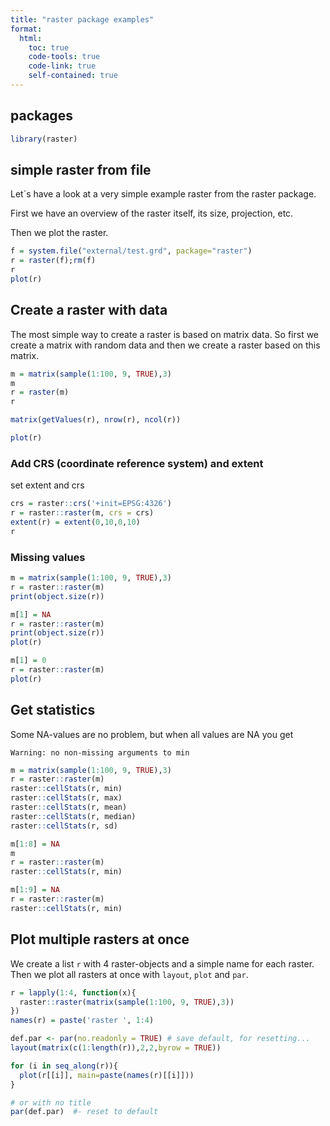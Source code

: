 ```yaml
---
title: "raster package examples"
format:
  html:
    toc: true
    code-tools: true
    code-link: true
    self-contained: true
---
```


## packages

```r
library(raster)
```

## simple raster from file

Let\`s have a look at a very simple example raster from the raster package.

First we have an overview of the raster itself, its size, projection, etc.

Then we plot the raster.

```r
f = system.file("external/test.grd", package="raster")
r = raster(f);rm(f)
r
plot(r)
```

## Create a raster with data

The most simple way to create a raster is based on matrix data. So first we create a matrix with random data and then we create a raster based on this matrix.

```r
m = matrix(sample(1:100, 9, TRUE),3)
m
r = raster(m)
r

matrix(getValues(r), nrow(r), ncol(r))

plot(r)
```

### Add CRS (coordinate reference system) and extent

set extent and crs

```r
crs = raster::crs('+init=EPSG:4326')
r = raster::raster(m, crs = crs)
extent(r) = extent(0,10,0,10)
r
```

### Missing values

```r
m = matrix(sample(1:100, 9, TRUE),3)
r = raster::raster(m)
print(object.size(r))

m[1] = NA
r = raster::raster(m)
print(object.size(r))
plot(r)

m[1] = 0
r = raster::raster(m)
plot(r)
```

## Get statistics

Some NA-values are no problem, but when all values are NA you get

`Warning: no non-missing arguments to min`

```r

m = matrix(sample(1:100, 9, TRUE),3)
r = raster::raster(m)
raster::cellStats(r, min)
raster::cellStats(r, max)
raster::cellStats(r, mean)
raster::cellStats(r, median)
raster::cellStats(r, sd)

m[1:8] = NA
m
r = raster::raster(m)
raster::cellStats(r, min)

m[1:9] = NA
r = raster::raster(m)
raster::cellStats(r, min)

```

## Plot multiple rasters at once

We create a list `r` with 4 raster-objects and a simple name for each raster. Then we plot all rasters at once with `layout`, `plot` and `par`.

```r
r = lapply(1:4, function(x){
  raster::raster(matrix(sample(1:100, 9, TRUE),3))
})
names(r) = paste('raster ', 1:4)

def.par <- par(no.readonly = TRUE) # save default, for resetting...
layout(matrix(c(1:length(r)),2,2,byrow = TRUE))

for (i in seq_along(r)){
  plot(r[[i]], main=paste(names(r)[[i]]))
}

# or with no title
par(def.par)  #- reset to default
```
